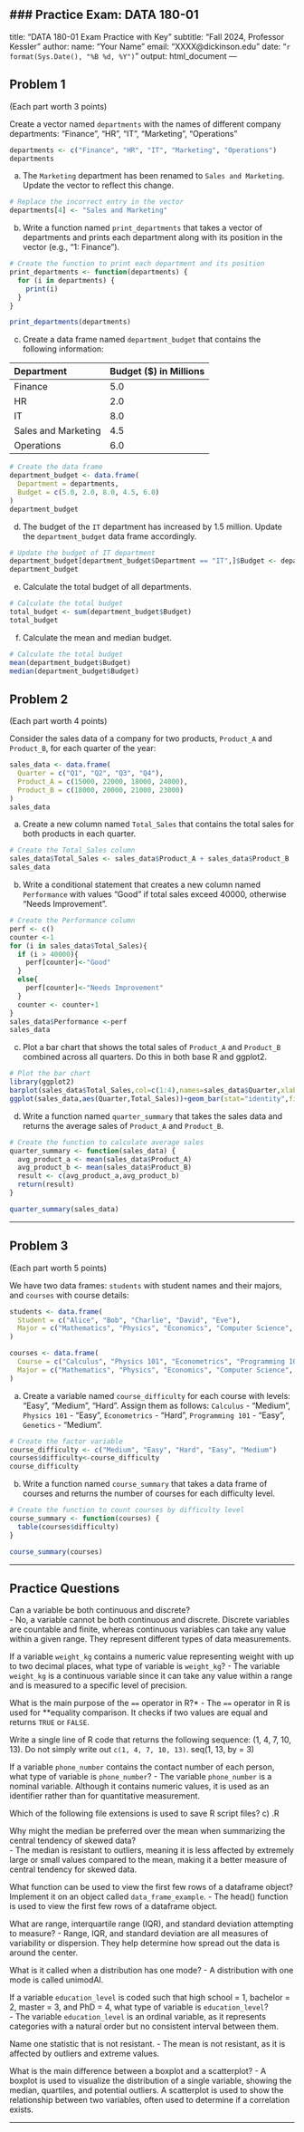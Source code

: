 ### **Practice Exam: DATA 180-01**
---
title: "DATA 180-01 Exam Practice with Key"
subtitle: "Fall 2024, Professor Kessler"
author: 
  name: "Your Name"
  email: "XXXX@dickinson.edu"
date: "`r format(Sys.Date(), "%B %d, %Y")`"
output: 
  html_document
---

## Problem 1
(Each part worth 3 points)

Create a vector named `departments` with the names of different company departments: "Finance", "HR", "IT", "Marketing", "Operations"

```{r}
departments <- c("Finance", "HR", "IT", "Marketing", "Operations")
departments
```

a) The `Marketing` department has been renamed to `Sales and Marketing`. Update the vector to reflect this change.

```{r}
# Replace the incorrect entry in the vector
departments[4] <- "Sales and Marketing"
```

b) Write a function named `print_departments` that takes a vector of departments and prints each department along with its position in the vector (e.g., "1: Finance").

```{r}
# Create the function to print each department and its position
print_departments <- function(departments) {
  for (i in departments) {
    print(i)
  }
}

print_departments(departments)
```

c) Create a data frame named `department_budget` that contains the following information:

|Department         | Budget ($) in Millions |
|:------------------|:-----------------------|
|Finance            | 5.0                    |
|HR                 | 2.0                    |
|IT                 | 8.0                    |
|Sales and Marketing| 4.5                    |
|Operations         | 6.0                    |

```{r}
# Create the data frame
department_budget <- data.frame(
  Department = departments,
  Budget = c(5.0, 2.0, 8.0, 4.5, 6.0)
)
department_budget
```

d) The budget of the `IT` department has increased by 1.5 million. Update the `department_budget` data frame accordingly.

```{r}
# Update the budget of IT department
department_budget[department_budget$Department == "IT",]$Budget <- department_budget[department_budget$Department == "IT",]$Budget + 1.5
department_budget
```

e) Calculate the total budget of all departments.

```{r}
# Calculate the total budget
total_budget <- sum(department_budget$Budget)
total_budget
```
f) Calculate the mean and median budget.

```{r}
# Calculate the total budget
mean(department_budget$Budget)
median(department_budget$Budget)
```


## Problem 2
(Each part worth 4 points)

Consider the sales data of a company for two products, `Product_A` and `Product_B`, for each quarter of the year:

```{r}
sales_data <- data.frame(
  Quarter = c("Q1", "Q2", "Q3", "Q4"),
  Product_A = c(15000, 22000, 18000, 24000),
  Product_B = c(18000, 20000, 21000, 23000)
)
sales_data
```

a) Create a new column named `Total_Sales` that contains the total sales for both products in each quarter.

```{r}
# Create the Total_Sales column
sales_data$Total_Sales <- sales_data$Product_A + sales_data$Product_B
sales_data
```

b) Write a conditional statement that creates a new column named `Performance` with values "Good" if total sales exceed 40000, otherwise "Needs Improvement".

```{r}
# Create the Performance column
perf <- c()
counter <-1
for (i in sales_data$Total_Sales){
  if (i > 40000){
    perf[counter]<-"Good"
  }
  else{
    perf[counter]<-"Needs Improvement"
  }
  counter <- counter+1
}
sales_data$Performance <-perf
sales_data
```

c) Plot a bar chart that shows the total sales of `Product_A` and `Product_B` combined across all quarters. Do this in both base R and ggplot2.

```{r}
# Plot the bar chart
library(ggplot2)
barplot(sales_data$Total_Sales,col=c(1:4),names=sales_data$Quarter,xlab="Quarters",ylab="Total Sales")
ggplot(sales_data,aes(Quarter,Total_Sales))+geom_bar(stat="identity",fill=1:4)
```

d) Write a function named `quarter_summary` that takes the sales data and returns the average sales of `Product_A` and `Product_B`.

```{r}
# Create the function to calculate average sales
quarter_summary <- function(sales_data) {
  avg_product_a <- mean(sales_data$Product_A)
  avg_product_b <- mean(sales_data$Product_B)
  result <- c(avg_product_a,avg_product_b)
  return(result)
}

quarter_summary(sales_data)
```

---

## Problem 3
(Each part worth 5 points)

We have two data frames: `students` with student names and their majors, and `courses` with course details:

```{r}
students <- data.frame(
  Student = c("Alice", "Bob", "Charlie", "David", "Eve"),
  Major = c("Mathematics", "Physics", "Economics", "Computer Science", "Biology")
)

courses <- data.frame(
  Course = c("Calculus", "Physics 101", "Econometrics", "Programming 101", "Genetics"),
  Major = c("Mathematics", "Physics", "Economics", "Computer Science", "Biology")
)
```



a) Create a variable named `course_difficulty` for each course with levels: "Easy", "Medium", "Hard". Assign them as follows: `Calculus` - "Medium", `Physics 101` - "Easy", `Econometrics` - "Hard", `Programming 101` - "Easy", `Genetics` - "Medium".

```{r}
# Create the factor variable
course_difficulty <- c("Medium", "Easy", "Hard", "Easy", "Medium")
courses$difficulty<-course_difficulty
course_difficulty
```

b) Write a function named `course_summary` that takes a data frame of courses and returns the number of courses for each difficulty level.

```{r}
# Create the function to count courses by difficulty level
course_summary <- function(courses) {
  table(courses$difficulty)
}

course_summary(courses)
```



---

## Practice Questions

Can a variable be both continuous and discrete?  
- No, a variable cannot be both continuous and discrete. Discrete variables are countable and finite, whereas continuous variables can take any value within a given range. They represent different types of data measurements.

If a variable `weight_kg` contains a numeric value representing weight with up to two decimal places, what type of variable is `weight_kg`?
- The variable `weight_kg` is a continuous variable since it can take any value within a range and is measured to a specific level of precision.

What is the main purpose of the `==` operator in R?* 
- The `==` operator in R is used for **equality comparison. It checks if two values are equal and returns `TRUE` or `FALSE`.

Write a single line of R code that returns the following sequence: (1, 4, 7, 10, 13). Do not simply write out `c(1, 4, 7, 10, 13)`. 
seq(1, 13, by = 3)


If a variable `phone_number` contains the contact number of each person, what type of variable is `phone_number`?
- The variable `phone_number` is a nominal variable. Although it contains numeric values, it is used as an identifier rather than for quantitative measurement.

Which of the following file extensions is used to save R script files? 
   c) .R

Why might the median be preferred over the mean when summarizing the central tendency of skewed data?  
- The median is resistant to outliers, meaning it is less affected by extremely large or small values compared to the mean, making it a better measure of central tendency for skewed data.

What function can be used to view the first few rows of a dataframe object? Implement it on an object called `data_frame_example`. 
- The head() function is used to view the first few rows of a dataframe object.

What are range, interquartile range (IQR), and standard deviation attempting to measure?
- Range, IQR, and standard deviation are all measures of variability or dispersion. They help determine how spread out the data is around the center.

What is it called when a distribution has one mode? 
- A distribution with one mode is called unimodAl.

If a variable `education_level` is coded such that high school = 1, bachelor = 2, master = 3, and PhD = 4, what type of variable is `education_level`?  
- The variable `education_level` is an ordinal variable, as it represents categories with a natural order but no consistent interval between them.

Name one statistic that is not resistant.
- The mean is not resistant, as it is affected by outliers and extreme values.

What is the main difference between a boxplot and a scatterplot? 
- A boxplot is used to visualize the distribution of a single variable, showing the median, quartiles, and potential outliers. A scatterplot is used to show the relationship between two variables, often used to determine if a correlation exists.

--- 


